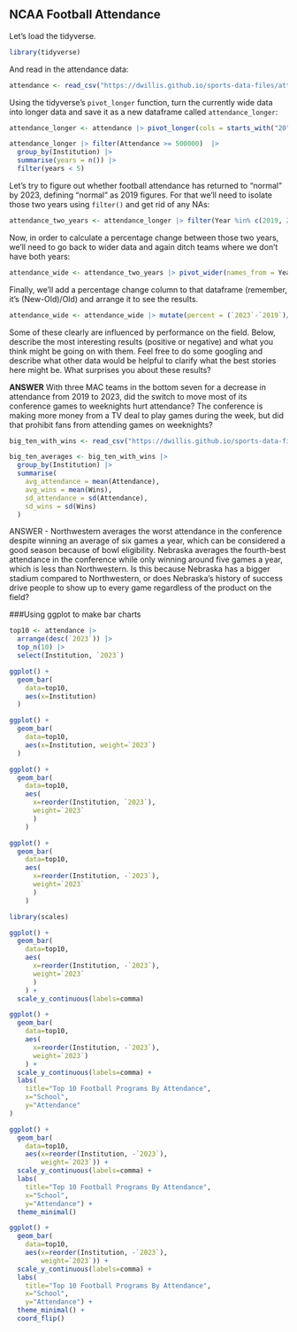 ## NCAA Football Attendance

Let's load the tidyverse.

```r
library(tidyverse)
```

And read in the attendance data:

```r
attendance <- read_csv("https://dwillis.github.io/sports-data-files/attendance.csv")
```

Using the tidyverse's `pivot_longer` function, turn the currently wide data into longer data and save it as a new dataframe called `attendance_longer`:

```r
attendance_longer <- attendance |> pivot_longer(cols = starts_with("20"), names_to = "Year", values_to = "Attendance")

attendance_longer |> filter(Attendance >= 500000)  |>
  group_by(Institution) |>
  summarise(years = n()) |>
  filter(years < 5)

```

Let's try to figure out whether football attendance has returned to "normal" by 2023, defining "normal" as 2019 figures. For that we'll need to isolate those two years using `filter()` and get rid of any NAs:

```r
attendance_two_years <- attendance_longer |> filter(Year %in% c(2019, 2023)) |> na.omit()
```

Now, in order to calculate a percentage change between those two years, we'll need to go back to wider data and again ditch teams where we don't have both years:

```r
attendance_wide <- attendance_two_years |> pivot_wider(names_from = Year, values_from = Attendance) |> na.omit()
```

Finally, we'll add a percentage change column to that dataframe (remember, it's (New-Old)/Old) and arrange it to see the results.

```r
attendance_wide <- attendance_wide |> mutate(percent = (`2023`-`2019`)/`2019`*100)
```

Some of these clearly are influenced by performance on the field. Below, describe the most interesting results (positive or negative) and what you think might be going on with them. Feel free to do some googling and describe what other data would be helpful to clarify what the best stories here might be. What surprises you about these results?

**ANSWER**
With three MAC teams in the bottom seven for a decrease in attendance from 2019 to 2023, did the switch to move most of its conference games to weeknights hurt attendance? The conference is making more money from a TV deal to play games during the week, but did that prohibit fans from attending games on weeknights? 

```r
big_ten_with_wins <- read_csv("https://dwillis.github.io/sports-data-files/big_ten_no_2020.csv")
```
```r
big_ten_averages <- big_ten_with_wins |>
  group_by(Institution) |>
  summarise(
    avg_attendance = mean(Attendance),
    avg_wins = mean(Wins),
    sd_attendance = sd(Attendance),
    sd_wins = sd(Wins)
  )
```
ANSWER - Northwestern averages the worst attendance in the conference despite winning an average of six games a year, which can be considered a good season because of bowl eligibility. Nebraska averages the fourth-best attendance in the conference while only winning around five games a year, which is less than Northwestern. Is this because Nebraska has a bigger stadium compared to Northwestern, or does Nebraska's history of success drive people to show up to every game regardless of the product on the field?


###Using ggplot to make bar charts

```r
top10 <- attendance |>
  arrange(desc(`2023`)) |> 
  top_n(10) |> 
  select(Institution, `2023`)
```

```r
ggplot() + 
  geom_bar(
    data=top10, 
    aes(x=Institution)
  )
```

```r
ggplot() + 
  geom_bar(
    data=top10, 
    aes(x=Institution, weight=`2023`)
  )
```

```r
ggplot() + 
  geom_bar(
    data=top10, 
    aes(
      x=reorder(Institution, `2023`), 
      weight=`2023`
      )
    )
```

```r
ggplot() + 
  geom_bar(
    data=top10, 
    aes(
      x=reorder(Institution, -`2023`), 
      weight=`2023`
      )
    )
```

```r
library(scales)
```

```r
ggplot() + 
  geom_bar(
    data=top10, 
    aes(
      x=reorder(Institution, -`2023`), 
      weight=`2023`
      )
    ) + 
  scale_y_continuous(labels=comma)
```

```r
ggplot() + 
  geom_bar(
    data=top10, 
    aes(
      x=reorder(Institution, -`2023`), 
      weight=`2023`)
    ) + 
  scale_y_continuous(labels=comma) + 
  labs(
    title="Top 10 Football Programs By Attendance", 
    x="School", 
    y="Attendance"
)
```

```r
ggplot() + 
  geom_bar(
    data=top10, 
    aes(x=reorder(Institution, -`2023`),
        weight=`2023`)) + 
  scale_y_continuous(labels=comma) + 
  labs(
    title="Top 10 Football Programs By Attendance", 
    x="School", 
    y="Attendance") + 
  theme_minimal()
```

```r
ggplot() + 
  geom_bar(
    data=top10, 
    aes(x=reorder(Institution, -`2023`),
        weight=`2023`)) + 
  scale_y_continuous(labels=comma) + 
  labs(
    title="Top 10 Football Programs By Attendance", 
    x="School", 
    y="Attendance") + 
  theme_minimal() + 
  coord_flip()
```

